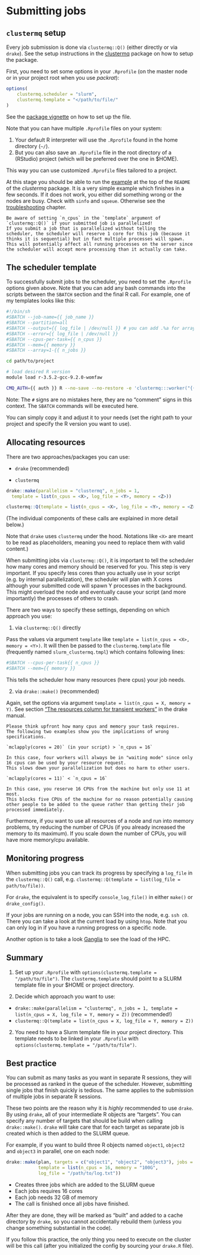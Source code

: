 # Submitting jobs {#submit-jobs}

## `clustermq` setup

Every job submission is done via `clustermq::Q()` (either directly or via `drake`). 
See the setup instructions in the [clustermq](https://mschubert.github.io/clustermq/) package on how to setup the package.

First, you need to set some options in your `.Rprofile` (on the master node or in your project root when you use _packrat_):

```r
options(
    clustermq.scheduler = "slurm",
    clustermq.template = "</path/to/file/"
)
```

See the [package vignette](https://mschubert.github.io/clustermq/articles/userguide.html#slurm) on how to set up the file.

Note that you can have multiple `.Rprofile` files on your system:

1. Your default R interpreter will use the `.Rprofile` found in the home directory (`~/`).
1. But you can also save an `.Rprofile` file in the root directory of a (RStudio) project (which will be preferred over the one in $HOME). 

This way you can use customized `.Rprofile` files tailored to a project.

At this stage you should be able to run the [example](https://github.com/mschubert/clustermq) at the top of the `README` of the _clustermq_ package.
It is a very simple example which finishes in a few seconds.
If it does not work, you either did something wrong or the nodes are busy.
Check with `sinfo` and `squeue`.
Otherwise see the [troubleshooting](#troubleshooting) chapter.

```block
Be aware of setting `n_cpus` in the `template` argument of `clustermq::Q()` if your submitted job is parallelized!
If you submit a job that is parallelized without telling the scheduler, the scheduler will reserve 1 core for this job (because it thinks it is sequential) but in fact multiple processes will spawn. 
This will potentially affect all running processes on the server since the scheduler will accept more processing than it actually can take.
```

## The scheduler template

To successfully submit jobs to the scheduler, you need to set the `.Rprofile` options given above.
Note that you can add any bash commands into the scripts between the `SBATCH` section and the final R call.
For example, one of my templates looks like this:

```sh
#!/bin/sh
#SBATCH --job-name={{ job_name }}
#SBATCH --partition=all
#SBATCH --output={{ log_file | /dev/null }} # you can add .%a for array index
#SBATCH --error={{ log_file | /dev/null }}
#SBATCH --cpus-per-task={{ n_cpus }}
#SBATCH --mem={{ memory }}
#SBATCH --array=1-{{ n_jobs }}

cd path/to/project

# load desired R version
module load r-3.5.2-gcc-9.2.0-womfaw

CMQ_AUTH={{ auth }} R --no-save --no-restore -e 'clustermq:::worker("{{ master }}")'
```

Note: The `#` signs are no mistakes here, they are no "comment" signs in this context. 
The `SBATCH` commands will be executed here.

You can simply copy it and adjust it to your needs (set the right path to your project and specify the R version you want to use).

## Allocating resources

There are two approaches/packages you can use: 

- `drake` (recommended)

- `clustermq`

```r
drake::make(parallelism = "clustermq", n_jobs = 1, 
  template = list(n_cpus = <X>, log_file = <Y>, memory = <Z>))
```

```r
clustermq::Q(template = list(n_cpus = <X>, log_file = <Y>, memory = <Z>))
```

(The individual components of these calls are explained in more detail below.)

Note that `drake` uses `clustermq` under the hood. 
Notations like `<X>` are meant to be read as placeholders, meaning you need to replace them with valid content.)

When submitting jobs via `clustermq::Q()`, it is important to tell the scheduler how many cores and memory should be reserved for you.
This step is very important.
If you specify less cores than you actually use in your script (e.g. by internal parallelization), the scheduler will plan with X cores although your submitted code will spawn Y processes in the background.
This might overload the node and eventually cause your script (and more importantly) the processes of others to crash.

There are two ways to specify these settings, depending on which approach you use:

1. via `clustermq::Q()` directly

Pass the values via argument `template` like `template = list(n_cpus = <X>, memory = <Y>)`.
It will then be passed to the `clustermq.template` file (frequently named `slurm_clustermq.tmpl`) which contains following lines:

```sh
#SBATCH --cpus-per-task{{ n_cpus }}
#SBATCH --mem={{ memory }}
```

This tells the scheduler how many resources (here cpus) your job needs.

2. via `drake::make()` (recommended)

Again, set the options via argument `template = list(n_cpus = X, memory = Y)`.
See section ["The resources column for transient workers"](https://ropenscilabs.github.io/drake-manual/hpc.html#advanced-options) in the drake manual.

```block
Please think upfront how many cpus and memory your task requires. 
The following two examples show you the implications of wrong specifications.
```

```block
`mclapply(cores = 20)` (in your script) > `n_cpus = 16`

In this case, four workers will always be in "waiting mode" since only 16 cpus can be used by your resource request. 
This slows down your parallelization but does no harm to other users. 
```

```block
`mclapply(cores = 11)` < `n_cpus = 16`

In this case, you reserve 16 CPUs from the machine but only use 11 at most. 
This blocks five CPUs of the machine for no reason potentially causing other people to be added to the queue rather than getting their job processed immediately.
```

Furthermore, if you want to use all resources of a node and run into memory problems, try reducing the number of CPUs (if you already increased the memory to its maximum).
If you scale down the number of CPUs, you will have more memory/cpu available.

## Monitoring progress

When submitting jobs you can track its progress by specifying a `log_file` in the `clustermq::Q()` call, e.g. `clustermq::Q(template = list(log_file = path/to/file))`.

For `drake`, the equivalent is to specify `console_log_file()` in either `make()` or `drake_config()`.

If your jobs are running on a node, you can SSH into the node, e.g. `ssh c0`.
There you can take a look at the current load by using `htop`.
Note that you can only log in if you have a running progress on a specific node.

Another option is to take a look [Ganglia](http://141.35.158.107/ganglia/?r=hour&cs=&ce=&m=load_one&s=by+name&c=OpenHPC&tab=m&vn=&hide-hf=false) to see the load of the HPC.

## Summary

1. Set up your `.Rprofile` with `options(clustermq.template = "/path/to/file")`.
  The `clustermq.template` should point to a SLURM template file in your $HOME or project directory.

1. Decide which approach you want to use:

- `drake::make(parallelism = "clustermq", n_jobs = 1, template = list(n_cpus = X, log_file = Y, memory = Z))` (recommended!)
- `clustermq::Q(template = list(n_cpus = X, log_file = Y, memory = Z))`

2. You need to have a Slurm template file in your project directory. This template needs to be linked in your `.Rprofile` with `options(clustermq.template = "/path/to/file")`.

## Best practice {#best-practice}

You can submit as many tasks as you want in separate R sessions, they will be processed as ranked in the queue of the scheduler.
However, submitting single jobs that finish quickly is tedious.
The same applies to the submission of multiple jobs in separate R sessions.

These two points are the reason why it is *highly* recommended to use `drake`.
By using `drake`, all of your intermediate R objects are "targets". 
You can specify any number of targets that should be build when calling `drake::make()`.
`drake` will take care that for each target as separate job is created which is then added to the SLURM queue.

For example, if you want to build three R objects named `object1`, `object2` and `object3` in parallel, one on each node:

```r
drake::make(plan, targets = c("object1", "object2", "object3"), jobs = 3, 
            template = list(n_cpus = 16, memory = "100G", 
            log_file = "/path/to/log.txt"))
```

- Creates three jobs which are added to the SLURM queue
- Each jobs requires 16 cores
- Each job needs 32 GB of memory
- The call is finished once all jobs have finished.

After they are done, they will be marked as "built" and added to a cache directory by `drake`, so you cannot accidentally rebuild them (unless you change something substantial in the code).

If you follow this practice, the only thing you need to execute on the cluster will be this call (after you initialized the config by sourcing your `drake.R` file).
